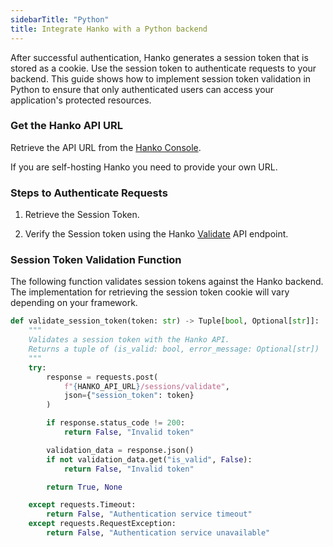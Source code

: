 ```yaml
---
sidebarTitle: "Python"
title: Integrate Hanko with a Python backend
---
```



<BackendIntegrationAbout/>

After successful authentication, Hanko generates a session token that is stored as a cookie. Use the session token to authenticate requests to your backend. This guide shows how to implement session token validation in Python to ensure that only authenticated users can access your application's protected resources.

### Get the Hanko API URL

Retrieve the API URL from the [Hanko Console](https://cloud.hanko.io/).

<Note>
  If you are self-hosting Hanko you need to provide your own URL.
</Note>

### Steps to Authenticate Requests

1. Retrieve the Session Token.

2. Verify the Session token using the Hanko [Validate](/api-reference/public/session-management/validate-a-session-1) API endpoint.

### Session Token Validation Function
The following function validates session tokens against the Hanko backend. The implementation for retrieving the session token cookie will vary depending on your framework.

```python
def validate_session_token(token: str) -> Tuple[bool, Optional[str]]:
    """
    Validates a session token with the Hanko API.
    Returns a tuple of (is_valid: bool, error_message: Optional[str])
    """
    try:
        response = requests.post(
            f"{HANKO_API_URL}/sessions/validate",
            json={"session_token": token}
        )

        if response.status_code != 200:
            return False, "Invalid token"

        validation_data = response.json()
        if not validation_data.get("is_valid", False):
            return False, "Invalid token"

        return True, None

    except requests.Timeout:
        return False, "Authentication service timeout"
    except requests.RequestException:
        return False, "Authentication service unavailable"
```
